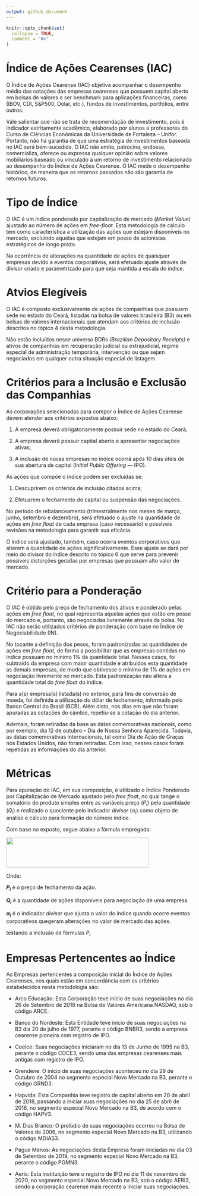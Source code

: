 ```yaml
---
output: github_document
---
```


<!-- README.md is generated from README.Rmd. Please edit that file -->

```r
knitr::opts_chunk$set(
  collapse = TRUE,
  comment = "#>"
)
```

# Índice de Ações Cearenses (IAC)

O Índice de Ações Cearense (IAC) objetiva acompanhar o desempenho médio das cotações das empresas cearenses que possuem capital aberto em bolsas de valores e ser benchmark para aplicações financeiras, como (IBOV, CDI, S&P500, Dólar, etc.), fundos de investimentos, portfólios, entre outros.

Vale salientar que não se trata de recomendação de investimento, pois é indicador estritamente acadêmico, elaborado por alunos e professores do Curso de Ciências Econômicas da Universidade de Fortaleza – Unifor. Portanto, não há garantia de que uma estratégia de investimentos baseada no IAC será bem-sucedida. O IAC não emite, patrocina, endossa, comercializa, oferece ou expressa qualquer opinião sobre valores mobiliários baseado ou vinculado a um retorno de investimento relacionado ao desempenho do Índice de Ações Cearense. O IAC mede o desempenho histórico, de maneira que os retornos passados não são garantia de retornos futuros.

# Tipo de Índice

O IAC é um índice ponderado por capitalização de mercado (*Market Value*) ajustado ao número de ações em *free-float*. Esta metodologia de cálculo tem como característica a utilização das ações que estejam disponíveis no mercado, excluindo aquelas que estejam em posse de acionistas estratégicos de longo prazo.

Na ocorrência de alterações na quantidade de ações de quaisquer empresas devido a eventos corporativos, será efetuado ajuste através de divisor criado e parametrizado para que seja mantida a escala do índice.

# Atvios Elegíveis

O IAC é composto exclusivamente de ações de companhias que possuem sede no estado do Ceará, listadas na bolsa de valores brasileira (B3) ou em bolsas de valores internacionais que atendam aos critérios de inclusão descritos no tópico 4 desta metodologia.

Não estão incluídos nesse universo BDRs *(Brazilian Depositary Receipts)* e ativos de companhias em recuperação judicial ou extrajudicial, regime especial de administração temporária, intervenção ou que sejam negociados em qualquer outra situação especial de listagem.

# Critérios para a Inclusão e Exclusão das Companhias

As corporações selecionadas para compor o Índice de Ações Cearense devem atender aos critérios expostos abaixo:

1.  A empresa deverá obrigatoriamente possuir sede no estado do Ceará;

2.  A empresa deverá possuir capital aberto e apresentar negociações ativas;

3.  A inclusão de novas empresas no índice ocorrá após 10 dias úteis de sua abertura de capital (*Initial Public Offering* — IPO).

As ações que compõe o índice podem ser excluídas se:

1.  Descuprirem os critérios de inclusão citados acima;

2.  Efetuarem o fechamento do capital ou suspensão das negociações.

No período de rebalanceamento (trimestralmente nos meses de março, junho, setembro e dezembro), será efetuado o ajuste na quantidade de ações em *free float* de cada empresa (caso necessário) e possíveis revisões na metodologia para garantir sua eficácia.

O índice será ajustado, também, caso ocorra eventos corporativos que alterem a quantidade de ações significativamente. Esse ajuste se dará por meio do divisor do índice descrito no tópico 6 que serve para prevenir possíveis distorções geradas por empresas que possuam alto valor de mercado.

# Critério para a Ponderação

O IAC é obtido pelo preço de fechamento dos ativos e ponderado pelas ações em *free float,* no qual representa aquelas ações que estão em posse do mercado e, portanto, são negociadas livremente através da bolsa. No IAC não serão utilizados critérios de ponderação com base no Índice de Negociabilidade (IN).

No tocante a definição dos pesos, foram padronizadas as quantidades de ações em *free float*, de forma a possibilitar que as empresas contidas no índice possuam no mínimo 1% da quantidade total. Nesses casos, foi subtraído da empresa com maior quantidade e atribuídos esta quantidade as demais empresas, de modo que obtivesse o mínimo de 1% de ações em negociação livremente no mercado. Esta padronização não altera a quantidade total do *free float* do índice.

Para a(s) empresa(s) listada(s) no exterior, para fins de conversão de moeda, foi definida a utilização do dólar de fechamento, informado pelo Banco Central do Brasil (BCB). Além disto, nos dias em que não foram apuradas as cotações do câmbio, repetiu-se a cotação do dia anterior.

Ademais, foram retiradas da base as datas comemorativas nacionais, como por exemplo, dia 12 de outubro – Dia de Nossa Senhora Aparecida. Todavia, as datas comemorativas internacionais, tal como Dia de Ação de Graças nos Estados Unidos, não foram retiradas. Com isso, nesses casos foram repetidas as informações do dia anterior.

# Métricas

Para apuração do IAC, em sua composição, é utilizado o Índice Ponderado por Capitalização de Mercado ajustado pelo *free float*, no qual tange o somatório do produto simples entre as variáveis preço ($P_i$) pela quantidade ($Q_i$) e realizado o quociente pelo indicador *divisor* ($\alpha_i$) como objeto de análise e cálculo para formação do número índice.

Com base no exposto, segue abaixo a fórmula empregada:

<img src="https://render.githubusercontent.com/render/math?math=indice = \frac{\sum_{i = 1}^{n}(P_i * Q_i)}{\alpha_i}" width="383" height="80"/>

Onde:

**$P_i$** é o preço de fechamento da ação.

**$Q_i$** é a quantidade de ações disponíveis para negociação de uma empresa.

**$\alpha_i$** é o indicador *divisor* que ajusta o valor do índice quando ocorre eventos corporativos quegeram alterações no valor de mercado das ações.

testando a inclusão de fórmulas $P_i$

# Empresas Pertencentes ao Índice

As Empresas pertencentes a composição inicial do Índice de Ações Cearenses, nos quais estão em concordância com os critérios estabelecidos nesta metodologia são:

-   Arco Educação: Esta Corporação teve início de suas negociações no dia 26 de Setembro de 2018 na Bolsa de Valores Americana NASDAQ, sob o código ARCE.

-   Banco do Nordeste: Esta Entidade teve início de suas negociações na B3 dia 20 de julho de 1977, perante o código BNBR3, sendo a empresa cearense pioneira com registro de IPO.

-   Coelce: Suas negociações iniciaram no dia 13 de Junho de 1995 na B3, perante o código COCE3, sendo uma das empresas cearenses mais antigas com registro de IPO.

-   Grendene: O início de suas negociações aconteceu no dia 29 de Outubro de 2004 no segmento especial Novo Mercado na B3, perante o código GRND3.

-   Hapvida: Esta Companhia teve registro de capital aberto em 20 de abril de 2018, passando a iniciar suas negociações no dia 25 de abril de 2018, no segmento especial Novo Mercado na B3, de acordo com o código HAPV3.

-   M. Dias Branco: O prelúdio de suas negociações ocorreu na Bolsa de Valores de 2006, no segmento especial Novo Mercado na B3, utilizando o código MDIAS3.

-   Pague Menos: As negociações desta Empresa foram iniciadas no dia 03 de Setembro de 2019, no segmento especial Novo Mercado na B3, perante o código PGMN3.

-   Aeris: Esta instituição teve o registro de IPO no dia 11 de novembro de 2020, no segmento especial Novo Mercado na B3, sob o código AERI3, sendo a corporação cearense mais recente a iniciar suas negociações.
